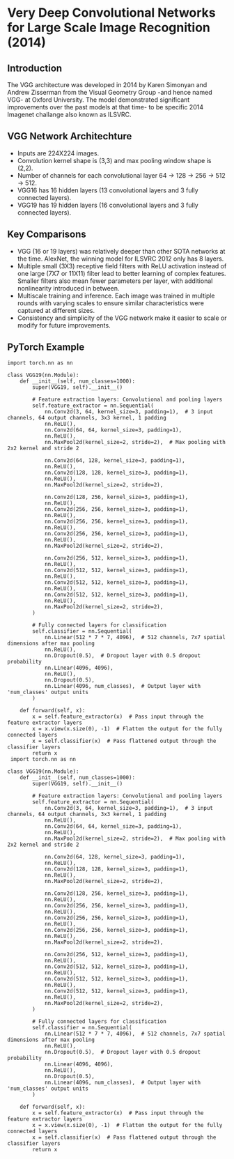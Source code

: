 
# Very Deep Convolutional Networks for Large Scale Image Recognition (2014)


## Introduction

The VGG architecture was developed in 2014 by Karen Simonyan and Andrew Zisserman from the Visual Geometry Group -and hence named VGG- at Oxford University. The model demonstrated significant improvements over the past models at that time- to be specific 2014 Imagenet challange also known as ILSVRC.



## VGG Network Architechture
  
- Inputs are 224X224 images. 
- Convolution kernel shape is (3,3) and max pooling window shape is (2,2).
- Number of channels for each convolutional layer 64 -> 128 -> 256 -> 512 -> 512. 
- VGG16 has 16 hidden layers (13 convolutional layers and 3 fully connected layers).
- VGG19 has 19 hidden layers (16 convolutional layers and 3 fully connected layers).

## Key Comparisons 

- VGG (16 or 19 layers) was relatively deeper than other SOTA networks at the time. AlexNet, the winning model for ILSVRC 2012 only has 8 layers.
- Multiple small (3X3) receptive field filters with ReLU activation instead of one large (7X7 or 11X11) filter lead to better learning of complex features. Smaller filters also mean fewer parameters per layer, with additional nonlinearity introduced in between.
- Multiscale training and inference. Each image was trained in multiple rounds with varying scales to ensure similar characteristics were captured at different sizes.  
- Consistency and simplicity of the VGG network make it easier to scale or modify for future improvements.


## PyTorch Example

```
import torch.nn as nn

class VGG19(nn.Module):
    def __init__(self, num_classes=1000):
        super(VGG19, self).__init__()
        
        # Feature extraction layers: Convolutional and pooling layers
        self.feature_extractor = nn.Sequential(
            nn.Conv2d(3, 64, kernel_size=3, padding=1),  # 3 input channels, 64 output channels, 3x3 kernel, 1 padding
            nn.ReLU(),
            nn.Conv2d(64, 64, kernel_size=3, padding=1),
            nn.ReLU(),
            nn.MaxPool2d(kernel_size=2, stride=2),  # Max pooling with 2x2 kernel and stride 2
            
            nn.Conv2d(64, 128, kernel_size=3, padding=1),
            nn.ReLU(),
            nn.Conv2d(128, 128, kernel_size=3, padding=1),
            nn.ReLU(),
            nn.MaxPool2d(kernel_size=2, stride=2),
            
            nn.Conv2d(128, 256, kernel_size=3, padding=1),
            nn.ReLU(),
            nn.Conv2d(256, 256, kernel_size=3, padding=1),
            nn.ReLU(),
            nn.Conv2d(256, 256, kernel_size=3, padding=1),
            nn.ReLU(),
            nn.Conv2d(256, 256, kernel_size=3, padding=1),
            nn.ReLU(),
            nn.MaxPool2d(kernel_size=2, stride=2),
            
            nn.Conv2d(256, 512, kernel_size=3, padding=1),
            nn.ReLU(),
            nn.Conv2d(512, 512, kernel_size=3, padding=1),
            nn.ReLU(),
            nn.Conv2d(512, 512, kernel_size=3, padding=1),
            nn.ReLU(),
            nn.Conv2d(512, 512, kernel_size=3, padding=1),
            nn.ReLU(),
            nn.MaxPool2d(kernel_size=2, stride=2),
        )

        # Fully connected layers for classification
        self.classifier = nn.Sequential(
            nn.Linear(512 * 7 * 7, 4096),  # 512 channels, 7x7 spatial dimensions after max pooling
            nn.ReLU(),
            nn.Dropout(0.5),  # Dropout layer with 0.5 dropout probability
            nn.Linear(4096, 4096),
            nn.ReLU(),
            nn.Dropout(0.5),
            nn.Linear(4096, num_classes),  # Output layer with 'num_classes' output units
        )

    def forward(self, x):
        x = self.feature_extractor(x)  # Pass input through the feature extractor layers
        x = x.view(x.size(0), -1)  # Flatten the output for the fully connected layers
        x = self.classifier(x)  # Pass flattened output through the classifier layers
        return x
 import torch.nn as nn

class VGG19(nn.Module):
    def __init__(self, num_classes=1000):
        super(VGG19, self).__init__()
        
        # Feature extraction layers: Convolutional and pooling layers
        self.feature_extractor = nn.Sequential(
            nn.Conv2d(3, 64, kernel_size=3, padding=1),  # 3 input channels, 64 output channels, 3x3 kernel, 1 padding
            nn.ReLU(),
            nn.Conv2d(64, 64, kernel_size=3, padding=1),
            nn.ReLU(),
            nn.MaxPool2d(kernel_size=2, stride=2),  # Max pooling with 2x2 kernel and stride 2
            
            nn.Conv2d(64, 128, kernel_size=3, padding=1),
            nn.ReLU(),
            nn.Conv2d(128, 128, kernel_size=3, padding=1),
            nn.ReLU(),
            nn.MaxPool2d(kernel_size=2, stride=2),
            
            nn.Conv2d(128, 256, kernel_size=3, padding=1),
            nn.ReLU(),
            nn.Conv2d(256, 256, kernel_size=3, padding=1),
            nn.ReLU(),
            nn.Conv2d(256, 256, kernel_size=3, padding=1),
            nn.ReLU(),
            nn.Conv2d(256, 256, kernel_size=3, padding=1),
            nn.ReLU(),
            nn.MaxPool2d(kernel_size=2, stride=2),
            
            nn.Conv2d(256, 512, kernel_size=3, padding=1),
            nn.ReLU(),
            nn.Conv2d(512, 512, kernel_size=3, padding=1),
            nn.ReLU(),
            nn.Conv2d(512, 512, kernel_size=3, padding=1),
            nn.ReLU(),
            nn.Conv2d(512, 512, kernel_size=3, padding=1),
            nn.ReLU(),
            nn.MaxPool2d(kernel_size=2, stride=2),
        )

        # Fully connected layers for classification
        self.classifier = nn.Sequential(
            nn.Linear(512 * 7 * 7, 4096),  # 512 channels, 7x7 spatial dimensions after max pooling
            nn.ReLU(),
            nn.Dropout(0.5),  # Dropout layer with 0.5 dropout probability
            nn.Linear(4096, 4096),
            nn.ReLU(),
            nn.Dropout(0.5),
            nn.Linear(4096, num_classes),  # Output layer with 'num_classes' output units
        )

    def forward(self, x):
        x = self.feature_extractor(x)  # Pass input through the feature extractor layers
        x = x.view(x.size(0), -1)  # Flatten the output for the fully connected layers
        x = self.classifier(x)  # Pass flattened output through the classifier layers
        return x
 
```

 